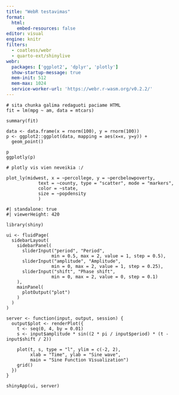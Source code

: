 ```yaml
---
title: "WebR testavimas"
format: 
  html:
    embed-resources: false
editor: visual
engine: knitr
filters:
  - coatless/webr
  - quarto-ext/shinylive
webr:
  packages: ['ggplot2', 'dplyr', 'plotly']
  show-startup-message: true
  mem-init: 512
  mem-max: 1024
  service-worker-url: 'https://webr.r-wasm.org/v0.2.2/'
---
```


```webr-r
# sita chunka galima redaguoti paciame HTML
fit = lm(mpg ~ am, data = mtcars)

summary(fit)
```


```webr-r
data <- data.frame(x = rnorm(100), y = rnorm(100))
p <- ggplot2::ggplot(data, mapping = aes(x=x, y=y)) + 
  geom_point()

p
ggplotly(p)
```


```webr-r
# plotly vis vien neveikia :/

plot_ly(midwest, x = ~percollege, y = ~percbelowpoverty,
            text = ~county, type = "scatter", mode = "markers",
            color = ~state,
            size = ~popdensity
            )
```


```shinylive-r
#| standalone: true
#| viewerHeight: 420

library(shiny)

ui <- fluidPage(
  sidebarLayout(
    sidebarPanel(
      sliderInput("period", "Period", 
                 min = 0.5, max = 2, value = 1, step = 0.5),
      sliderInput("amplitude", "Amplitude", 
                 min = 0, max = 2, value = 1, step = 0.25),
      sliderInput("shift", "Phase shift", 
                 min = 0, max = 2, value = 0, step = 0.1)
    ),
    mainPanel(
      plotOutput("plot")
    )
  )
)

server <- function(input, output, session) {
  output$plot <- renderPlot({
    t <- seq(0, 4, by = 0.01)
    s <- input$amplitude * sin((2 * pi / input$period) * (t - input$shift / 2))
    
    plot(t, s, type = "l", ylim = c(-2, 2),
         xlab = "Time", ylab = "Sine wave",
         main = "Sine Function Visualization")
    grid()
  })
}

shinyApp(ui, server)
```


